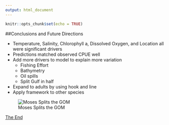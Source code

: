 ```yaml
---
output: html_document
---
```


```r
knitr::opts_chunk$set(echo = TRUE)
```

##Conclusions and Future Directions

* Temperature, Salinity, Chlorophyll a, Dissolved Oxygen, and Location all were significant drivers
* Predictions matched observed CPUE well
* Add more drivers to model to explain more variation
    + Fishing Effort
    + Bathymetry
    + Oil spills
    + Split Gulf in half
* Expand to adults by using hook and line
* Apply framework to other species

![Moses Splits the GOM](splitgulfinhalf.jpg)


[The End](https://nceas.github.io/oss-fishteam/OSSwizards.pdf)